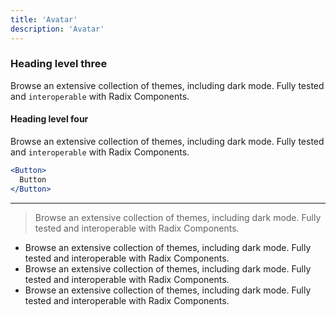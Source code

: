 ```yaml
---
title: 'Avatar'
description: 'Avatar'
---
```


### Heading level three

Browse an extensive collection of themes, including dark mode. Fully tested and `interoperable` with Radix Components.

#### Heading level four

Browse an extensive collection of themes, including dark mode. Fully tested and `interoperable` with Radix Components.

```jsx live
<Button>
  Button
</Button>
```

---

> Browse an extensive collection of themes, including dark mode. Fully tested and interoperable with Radix Components.

- Browse an extensive collection of themes, including dark mode. Fully tested and interoperable with Radix Components.
- Browse an extensive collection of themes, including dark mode. Fully tested and interoperable with Radix Components.
- Browse an extensive collection of themes, including dark mode. Fully tested and interoperable with Radix Components.